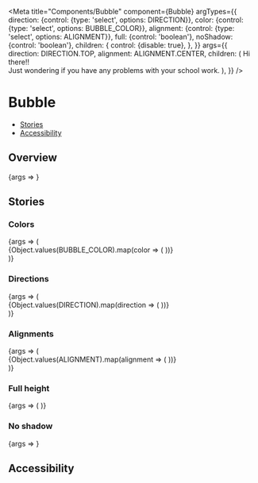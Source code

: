 

<Meta
  title="Components/Bubble"
  component={Bubble}
  argTypes={{
    direction: {control: {type: 'select', options: DIRECTION}},
    color: {control: {type: 'select', options: BUBBLE_COLOR}},
    alignment: {control: {type: 'select', options: ALIGNMENT}},
    full: {control: 'boolean'},
    noShadow: {control: 'boolean'},
    children: {
      control: {disable: true},
    },
  }}
  args={{
    direction: DIRECTION.TOP,
    alignment: ALIGNMENT.CENTER,
    children: (
      <span>
        Hi there!!
        <br />
        Just wondering if you have any problems with your school work.
      </span>
    ),
  }}
/>

# Bubble

- [Stories](#stories)
- [Accessibility](#accessibility)

## Overview

<Canvas>
  <Story name="Default">{args => <Bubble {...args} full />}</Story>
</Canvas>

<ArgsTable story="Default" />

## Stories

### Colors

<Canvas>
  <Story name="Colors">
    {args => (
      <div>
        {Object.values(BUBBLE_COLOR).map(color => (
          <StoryVariant key={color} label={`color - ${color}`}>
            <Bubble {...args} color={color} />
          </StoryVariant>
        ))}
      </div>
    )}
  </Story>
</Canvas>

### Directions

<Canvas>
  <Story name="Directions" args={{color: BUBBLE_COLOR['blue-40']}}>
    {args => (
      <div>
        {Object.values(DIRECTION).map(direction => (
          <StoryVariant label={`direction - ${direction}`} key={direction}>
            <Bubble {...args} direction={direction} />
          </StoryVariant>
        ))}
      </div>
    )}
  </Story>
</Canvas>

### Alignments

<Canvas>
  <Story name="Alignments" args={{color: BUBBLE_COLOR['blue-40']}}>
    {args => (
      <div>
        {Object.values(ALIGNMENT).map(alignment => (
          <StoryVariant label={`alignment - ${alignment}`} key={alignment}>
            <Bubble {...args} alignment={alignment} />
          </StoryVariant>
        ))}
      </div>
    )}
  </Story>
</Canvas>

### Full height

<Canvas>
  <Story name="FullHeight" args={{color: BUBBLE_COLOR['blue-40']}}>
    {args => (
      <StoryVariantBorderBox height="250px">
        <Bubble {...args} full />
      </StoryVariantBorderBox>
    )}
  </Story>
</Canvas>

### No shadow

<Canvas>
  <Story name="NoShadow" args={{color: BUBBLE_COLOR['blue-40']}}>
    {args => <Bubble {...args} noShadow />}
  </Story>
</Canvas>

## Accessibility

<BubbleA11y />
